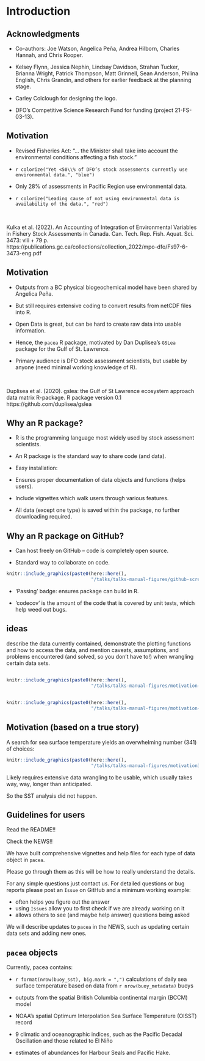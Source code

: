# Introduction

## Acknowledgments

- Co-authors: Joe Watson, Angelica Peña, Andrea Hilborn, Charles Hannah, and Chris
Rooper.

- Kelsey Flynn, Jessica Nephin, Lindsay Davidson, Strahan Tucker, Brianna Wright, Patrick
Thompson, Matt Grinnell, Sean Anderson, Philina English, Chris Grandin, and others for earlier feedback at the planning stage.

- Carley Colclough for designing the logo.

- DFO's Competitive Science Research Fund for funding (project 21-FS-03-13).

## Motivation

- Revised Fisheries Act: “... the Minister shall take into account the environmental conditions affecting a fish stock."

- `r colorize("Yet <50\\% of DFO’s stock assessments currently use environmental data.", "blue")`

- Only 28% of assessments in Pacific Region use environmental data.

- `r colorize("Leading cause of not using environmental data is availability of the data.", "red")`

  \

\footnotesize

Kulka et al. (2022). An Accounting of Integration of Environmental Variables in Fishery Stock Assessments in Canada. Can. Tech. Rep. Fish. Aquat. Sci. 3473: viii + 79 p.
https://publications.gc.ca/collections/collection_2022/mpo-dfo/Fs97-6-3473-eng.pdf

\normalsize

## Motivation

- Outputs from a BC physical biogeochemical model have been shared by Angelica Peña.

- But still requires extensive coding to convert results from netCDF files into R.

- Open Data is great, but can be hard to create raw data into usable information.

- Hence, the `pacea` R package, motivated by Dan Duplisea's `GSLea` package for the Gulf of St. Lawrence.

- Primary audience is DFO stock assessment scientists, but usable by anyone (need minimal working knowledge of R).

  \

\footnotesize

Duplisea et al. (2020). gslea: the Gulf of St Lawrence ecosystem
approach data matrix R-package. R package version 0.1 https://github.com/duplisea/gslea

\normalsize

## Why an R package?

- R is the programming language most widely used by stock assessment scientists.

- An R package is the standard way to share code (and data).

- Easy installation:

\textcolor{red}{\texttt{remotes::install\_github("pbs-assess/pacea")}}


- Ensures proper documentation of data objects and functions (helps users).

- Include vignettes which walk users through various features.

- All data (except one type) is saved within the package, no further downloading
  required.

## Why an R package on GitHub?

- Can host freely on GitHub -- code is completely open source.

- Standard way to collaborate on code.

```r
knitr::include_graphics(paste0(here::here(),
                               "/talks/talks-manual-figures/github-screenshot-small.png"))
```

- 'Passing' badge: ensures package can build in R.

- 'codecov' is the amount of the code that is covered by unit tests, which help weed
  out bugs.


## ideas

describe the data currently contained, demonstrate the plotting functions and how to access the data, and mention caveats, assumptions, and problems encountered (and solved, so you don't have to!) when wrangling certain data sets.



##
```r
knitr::include_graphics(paste0(here::here(),
                               "/talks/talks-manual-figures/motivation-1.png"))
```

##
```r
knitr::include_graphics(paste0(here::here(),
                               "/talks/talks-manual-figures/motivation-2.png"))
```

## Motivation (based on a true story)

A search for sea surface temperature yields an overwhelming number (341) of choices:

```r
knitr::include_graphics(paste0(here::here(),
                               "/talks/talks-manual-figures/motivation3.png"))
```

Likely requires extensive data wrangling to be usable, which usually takes way,
way, longer than anticipated.

So the SST analysis did not happen.

## Guidelines for users

Read the README!!

Check the NEWS!!

We have built comprehensive vignettes and help files for each type of data object in `pacea`.

Please go through them as this will be how to really understand the details.

For any simple questions just contact us. For detailed questions or bug reports
please post an `Issue` on GitHub and a minimum working example:

 - often helps you figure out the answer
 - using `Issues` allow you to first check if we are already working on it
 - allows others to see (and maybe help answer) questions being asked

We will describe updates to `pacea` in the NEWS, such as updating certain data
sets and adding new ones.


## `pacea` objects

Currently, pacea contains:

- `r format(nrow(buoy_sst), big.mark = ",")` calculations of daily sea surface
   temperature based on data from `r nrow(buoy_metadata)` buoys

- outputs from the spatial British Columbia continental margin (BCCM) model

- NOAA's spatial Optimum Interpolation Sea Surface Temperature (OISST) record

- 9 climatic and oceanographic indices, such as the Pacific Decadal Oscillation
   and those related to El Niño

- estimates of abundances for Harbour Seals and Pacific Hake.
